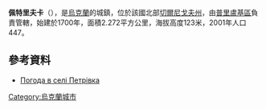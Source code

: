{{coord|50|43|31|N|32|4|43|E|scale:100000|display=title}}

'''佩特里夫卡'''（{{lang-uk|Петрівка}}），是[[烏克蘭|烏克蘭]]的城鎮，位於該國北部[[切爾尼戈夫州|切爾尼戈夫州]]，由[[普里盧基區|普里盧基區]]負責管轄，始建於1700年，面積2.272平方公里，海拔高度123米，2001年人口447。

==參考資料==
* [http://weather.in.ua/ua/chernigovskaja/20151 Погода в селі Петрівка] {{Wayback|url=http://weather.in.ua/ua/chernigovskaja/20151 |date=20170210095729 }}

{{Ukraine-geo-stub}}
[[Category:烏克蘭城市|Category:烏克蘭城市]]
